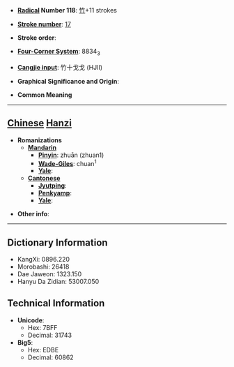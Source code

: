 * '''[[Wiktionary:Chinese radical index| Radical]] Number 118''': [[Wiktionary:Chinese radical index 竹|竹]]+11 strokes

* '''[[Wiktionary:Chinese total strokes index|Stroke number]]''': [[Wiktionary:Chinese total strokes index 17|17]]

* '''Stroke order''': 

* '''[[Wiktionary:Chinese four corner index|Four-Corner System]]''': 8834<sub>3</sub>

* '''[[Wiktionary:Chinese Cangjie index|Cangjie input]]''': 竹十戈戈 (HJII)

* '''Graphical Significance and Origin''': 

* '''Common Meaning'''

----

== [[Chinese]] [[Hanzi]] ==

* '''Romanizations'''
** '''[[Mandarin]]'''
*** '''[[Pinyin]]''': zhuān (zhuan1)
*** '''[[Wade-Giles]]''': chuan<sup>1</sup>
*** '''[[Yale]]''': 
** '''[[Cantonese]]'''
*** '''[[Jyutping]]''':
*** '''[[Penkyamp]]''': 
*** '''[[Yale]]''': 

* '''Other info''': 

----

== Dictionary Information ==

* KangXi: 0896.220
* Morobashi: 26418
* Dae Jaweon: 1323.150
* Hanyu Da Zidian: 53007.050

== Technical Information ==

* '''Unicode''':
** Hex: 7BFF
** Decimal: 31743
* '''Big5''':
** Hex: EDBE
** Decimal: 60862